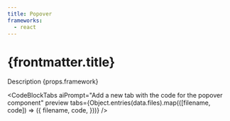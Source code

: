 ```yaml
---
title: Popover
frameworks:
  - react
---
```


# {frontmatter.title}

Description {props.framework}


<CodeBlockTabs
  aiPrompt="Add a new tab with the code for the popover component"
  preview
  tabs={Object.entries(data.files).map(([filename, code]) => ({
    filename,
    code,
  }))}
/>
